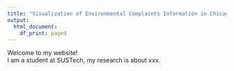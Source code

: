 ---
title: "Visualization of Environmental Complaints Information in Chicago"
output:
  html_document:
    df_print: paged
---

Welcome to my website!  
I am a student at SUSTech, my research is about xxx.